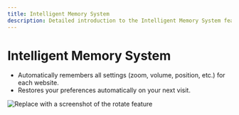```yaml
---
title: Intelligent Memory System
description: Detailed introduction to the Intelligent Memory System feature of VideoRoll
---
```


# Intelligent Memory System

- Automatically remembers all settings (zoom, volume, position, etc.) for each website.
- Restores your preferences automatically on your next visit.

![Replace with a screenshot of the rotate feature](../../assets/image/video.png)